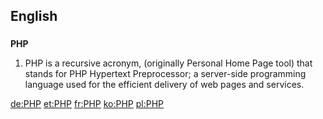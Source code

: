 ==English==

==={{initialism}}===
{{wikipedia}}
'''PHP'''

# PHP is a recursive acronym, (originally Personal Home Page tool) that stands for PHP Hypertext Preprocessor; a server-side programming language used for the efficient delivery of web pages and services.

[[de:PHP]]
[[et:PHP]]
[[fr:PHP]]
[[ko:PHP]]
[[pl:PHP]]